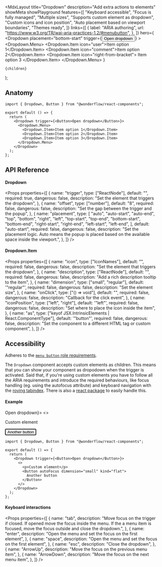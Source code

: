 
  <MdxLayout
    title="Dropdown"
    description="Add extra actions to elements"
    showMeta
    showPlayground
    features={[
      "Keyboard accessible",
      "Focus is fully managed",
      "Multiple sizes",
      "Supports custom element as dropdown",
      "Custom icons and icon position",
      "Auto placement based on viewport boundaries",
      "Themes ready",
    ]}
    links={[
      {
        label: "ARIA authoring",
        url: "https://www.w3.org/TR/wai-aria-practices-1.2/#menubutton",
      },
    ]}
    hero={
      <LiveArea minHeight="400px">
        <Dropdown
          placement="bottom-start"
          trigger={<Button kind="flat">Open dropdown</Button>}
        >
          <Dropdown.Menu>
            <Dropdown.Item icon="user">Item option 1</Dropdown.Item>
            <Dropdown.Item icon="comment">Item option 2</Dropdown.Item>
            <Separator />
            <Dropdown.Item icon="right-from-bracket">
              Item option 3
            </Dropdown.Item>
          </Dropdown.Menu>
        </Dropdown>
      </LiveArea>
    }
  >
    {children}
  </MdxLayout>
);

## Anatomy

```tsx highlight=1,5-11
import { Dropdown, Button } from "@wonderflow/react-components";

export default () => {
  return (
    <Dropdown trigger={<Button>Open dropdown</Button>}>
      <Dropdown.Menu>
        <Dropdown.Item>Item option 1</Dropdown.Item>
        <Dropdown.Item>Item option 2</Dropdown.Item>
        <Dropdown.Item>Item option 3</Dropdown.Item>
      </Dropdown.Menu>
    </Dropdown>
  );
};
```

## API Reference

#### Dropdown

<Props
  properties={[
    {
      name: "trigger",
      type: ["ReactNode"],
      default: "",
      required: true,
      dangerous: false,
      description: "Set the element that triggers the dropdown",
    },
    {
      name: "offset",
      type: ["number"],
      default: "8",
      required: false,
      dangerous: false,
      description: "Set the gap between the trigger and the popup",
    },
    {
      name: "placement",
      type: [
        "auto",
        "auto-start",
        "auto-end",
        "top",
        "bottom",
        "right",
        "left",
        "top-start",
        "top-end",
        "bottom-start",
        "bottom-end",
        "right-start",
        "right-end",
        "left-start",
        "left-end",
      ],
      default: "auto-start",
      required: false,
      dangerous: false,
      description:
        "Set the placement logic. Auto means the popup is placed based on the available space inside the viewport.",
    },
  ]}
/>

#### Dropdown.Item

<Props
  properties={[
    {
      name: "icon",
      type: ["IconNames"],
      default: "",
      required: false,
      dangerous: false,
      description: "Set the element that triggers the dropdown",
    },
    {
      name: "description",
      type: ["ReactNode"],
      default: "",
      required: false,
      dangerous: false,
      description: "Add a rich description tooltip to the item",
    },
    {
      name: "dimension",
      type: ["small", "regular"],
      default: '"regular"',
      required: false,
      dangerous: false,
      description: "Set the element size",
    },
    {
      name: "onClick",
      type: ["() => void"],
      default: "",
      required: false,
      dangerous: false,
      description: "Callback for the click event",
    },
    {
      name: "iconPosition",
      type: ["left", "right"],
      default: '"left"',
      required: false,
      dangerous: false,
      description: "Set where to place the icon inside the item",
    },
    {
      name: "as",
      type: ["keyof JSX.IntrinsicElements | React.ComponentType<any>"],
      default: '"button"',
      required: false,
      dangerous: false,
      description:
        "Set the component to a different HTML tag or custom component",
    },
  ]}
/>

## Accessibility

Adheres to the [`menu button` role requirements](https://www.w3.org/TR/wai-aria-practices-1.2/#menubutton).

The `Dropdown` component accepts custom elements as children. This means that you can show your component as dropodown when the trigger is activated. Said that, if you're using custom elements you have to follow all the ARIA requirements and introduce the required behaviours, like focus handling (eg. using the autofocus attribute) and keyboard navigation with the [roving tabindex](https://developers.google.com/web/fundamentals/accessibility/focus/using-tabindex). There is also a [react package](https://www.npmjs.com/package/react-roving-tabindex) to easily handle this.

#### Example

<LiveArea>
  <Dropdown trigger={<Button>Open dropdown</Button>}>
    <>
      <p>Custom element</p>
      <Button autoFocus dimension="small" kind="flat">
        Another button
      </Button>
    </>
  </Dropdown>
</LiveArea>

```tsx
import { Dropdown, Button } from "@wonderflow/react-components";

export default () => {
  return (
    <Dropdown trigger={<Button>Open dropdown</Button>}>
      <>
        <p>Custom element</p>
        <Button autoFocus dimension="small" kind="flat">
          Another button
        </Button>
      </>
    </Dropdown>
  );
};
```

#### Keyboard interactions

<Props
  properties={[
    {
      name: "tab",
      description:
        "Move focus on the trigger if closed. If opened move the focus inside the menu. If the a menu item is focused, move the focus outside and close the dropdown.",
    },
    {
      name: "enter",
      description: "Open the menu and set the focus on the first element",
    },
    {
      name: "space",
      description: "Open the menu and set the focus on the first element",
    },
    {
      name: "esc",
      description: "Close the dropdown",
    },
    {
      name: "ArrowUp",
      description: "Move the focus on the previous menu item",
    },
    {
      name: "ArrowDown",
      description: "Move the focus on the next menu item",
    },
  ]}
/>
